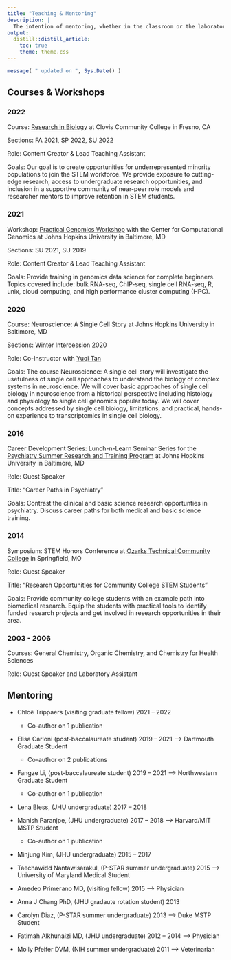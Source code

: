 ```yaml
---
title: "Teaching & Mentoring"
description: |
  The intention of mentoring, whether in the classroom or the laboratory, is to comprehensively equip students with tools and resources to cultivate the skills required for their personalized futures.
output:
  distill::distill_article:
    toc: true
    theme: theme.css
---
```


```r
message( " updated on ", Sys.Date() )
```

## Courses & Workshops

### 2022

Course: [Research in Biology](https://www.cloviscollege.edu/landing/biol-12-genomics-data-science.html) at Clovis Community College in Fresno, CA

Sections: FA 2021, SP 2022, SU 2022

Role: Content Creator & Lead Teaching Assistant

Goals: Our goal is to create opportunities for underrepresented minority populations to join the STEM workforce. We provide exposure to cutting-edge research, access to undergraduate research opportunities, and inclusion in a supportive community of near-peer role models and researcher mentors to improve retention in STEM students.

### 2021

Workshop: [Practical Genomics Workshop](http://genomics.jhu.edu/workshop.html) with the Center for Computational Genomics at Johns Hopkins University in Baltimore, MD

Sections: SU 2021, SU 2019

Role: Content Creator & Lead Teaching Assistant

Goals: Provide training in genomics data science for complete beginners. Topics covered include: bulk RNA-seq, ChIP-seq, single cell RNA-seq, R, unix, cloud computing, and high performance cluster computing (HPC).

### 2020

Course: Neuroscience: A Single Cell Story at Johns Hopkins University in Baltimore, MD

Sections: Winter Intercession 2020

Role: Co-Instructor with [Yuqi Tan](https://yuqiyuqitan.github.io)

Goals: The course Neuroscience: A single cell story will investigate the usefulness of single cell approaches to understand the biology of complex systems in neuroscience. We will cover basic approaches of single cell biology in neuroscience from a historical perspective including histology and physiology to single cell genomics popular today. We will cover concepts addressed by single cell biology, limitations, and practical, hands-on experience to transcriptomics in single cell biology.

### 2016

Career Development Series: Lunch-n-Learn Seminar Series for the [Psychiatry Summer Research and Training Program](https://www.hopkinsmedicine.org/psychiatry/specialty_areas/schizophrenia/research/conte_center/archive/P-star_Activities.html) at Johns Hopkins University in Baltimore, MD

Role: Guest Speaker

Title: "Career Paths in Psychiatry"

Goals: Contrast the clinical and basic science research opportunties in psychiatry. Discuss career paths for both medical and basic science training.

### 2014

Symposium: STEM Honors Conference at [Ozarks Technical Community College](https://www.otc.edu) in Springfield, MO

Role: Guest Speaker

Title: "Research Opportunities for Community College STEM Students"

Goals: Provide community college students with an example path into biomedical research. Equip the students with practical tools to identify funded research projects and get involved in research opportunities in their area.

### 2003 - 2006

Courses: General Chemistry, Organic Chemistry, and Chemistry for Health Sciences

Role: Guest Speaker and Laboratory Assistant

## Mentoring
-   Chloë Trippaers (visiting graduate fellow) 2021 -- 2022
    -   Co-author on 1 publication
    
-   Elisa Carloni (post-baccalaureate student) 2019 -- 2021 --> Dartmouth Graduate Student
    -   Co-author on 2 publications
    
-   Fangze Li, (post-baccalaureate student) 2019 -- 2021 --> Northwestern Graduate Student
    -   Co-author on 1 publication
    
-   Lena Bless, (JHU undergraduate) 2017 -- 2018
    
-   Manish Paranjpe, (JHU undergraduate) 2017 -- 2018 --> Harvard/MIT MSTP Student
    -   Co-author on 1 publication
    
-   Minjung Kim, (JHU undergraduate) 2015 -- 2017
    
-   Taechawidd Nantawisarakul, (P-STAR summer undergraduate) 2015 --> University of Maryland Medical Student
    
-   Amedeo Primerano MD, (visiting fellow) 2015 --> Physician
    
-   Anna J Chang PhD, (JHU gradaute rotation student) 2013
    
-   Carolyn Diaz, (P-STAR summer undergraduate) 2013 --> Duke MSTP Student
    
-   Fatimah Alkhunaizi MD, (JHU undergraduate) 2012 -- 2014 --> Physician
    
-   Molly Pfeifer DVM, (NIH summer undergraduate) 2011 --> Veterinarian
